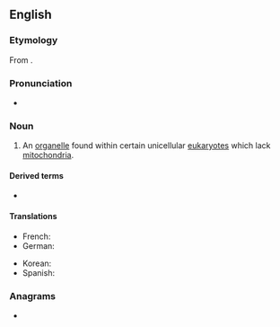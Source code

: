 ==English==

===Etymology===
From {{confix|mito|some|lang=en}}.

===Pronunciation===
* {{IPA|ˈmaɪtəˌsoʊm|lang=en}}

===Noun===
{{en-noun}}
{{wikipedia}}

# {{lb|en|cytology}} An [[organelle]] found within certain unicellular [[eukaryote]]s which lack [[mitochondria]].

====Derived terms====
* {{l|en|mitosomal}}

====Translations====
{{trans-top|organelle found within eukaryotes}}
* French: {{t|fr|mitosome|m}}
* German: {{t|de|Mitosom|n}}
{{trans-mid}}
* Korean: {{t|ko|미토솜}}
* Spanish: {{t|es|mitosoma|f}}
{{trans-bottom}}

===Anagrams===
* {{anagrams|en|me-tooism}}